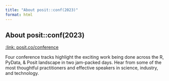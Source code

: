 ```yaml
---
title: "About posit::conf(2023)"
format: html
---
```


## About posit::conf(2023)

[:link: posit.co/conference](https://posit.co/conference/)

Four conference tracks highlight the exciting work being done across the R, PyData, & Posit landscape in two jam-packed days. Hear from some of the most thoughtful practitioners and effective speakers in science, industry, and technology.

